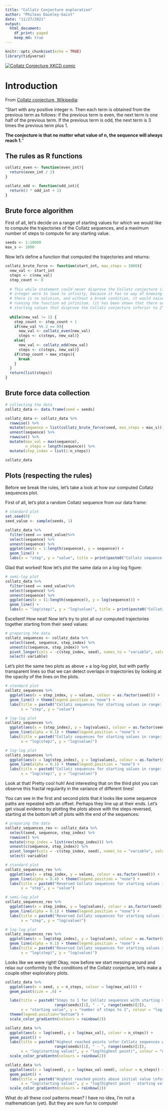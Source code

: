 ```yaml
---
title: "Collatz Conjecture exploration"
author: "Phileas Dazeley-Gaist"
date: "11/27/2021"
output: 
  html_document:
    df_print: paged
    keep_md: true
---
```


```r
knitr::opts_chunk$set(echo = TRUE)
library(tidyverse)
```

[![Collatz Conjecture XKCD comic](3x+1_files/collatz_conjecture.png)](https://xkcd.com/710/)

# Introduction

From [Collatz conjecture, Wikipedia](https://en.wikipedia.org/wiki/Collatz_conjecture):  

"Start with any positive integer n. Then each term is obtained from the previous 
term as follows: if the previous term is even, the next term is one half of the 
previous term. If the previous term is odd, the next term is 3 times the previous 
term plus 1.

**The conjecture is that no matter what value of n, the sequence will always reach 1.**"

## The rules as R functions

```r
collatz_even <- function(even_int){
  return(even_int / 2)
}

collatz_odd <- function(odd_int){
  return(3 * odd_int + 1)
}
```

## Brute force algorithm

First of all, let's decide on a range of starting values for which we would like 
to compute the trajectories of the Collatz sequences, and a maximum number of steps
to compute for any starting value.

```r
seeds <- 1:10000
max_s <- 1000
```

Now let's define a function that computed the trajectories and returns:

```r
collatz_brute_force <- function(start_int, max_steps = 1000){
  new_val <- start_int
  steps <- c(new_val)
  step_count <- 0
  
  # This while statement could never disprove the Collatz conjecture if one start 
  # integer were to lead to infinity, because it has no way of knowing that the 
  # there is no solution, and without a break condition, it would naively keep 
  # running the function ad infinitum. (it has been shown that there are no 
  # starting values that disprove the Collatz conjecture inferior to 2^68)
  
  while(new_val != 1) {
    step_count <- step_count + 1
    if(new_val %% 2 == 0){
      new_val <- collatz_even(new_val)
      steps <- c(steps, new_val)}
    else{
      new_val <- collatz_odd(new_val)
      steps <- c(steps, new_val)}
    if(step_count > max_steps){
      break
    }
  }
  return(list(steps))
}
```

## Brute force data collection

```r
# collecting the data
collatz_data <- data.frame(seed = seeds)

collatz_data <- collatz_data %>% 
  rowwise() %>% 
  mutate(sequence = list(collatz_brute_force(seed, max_steps = max_s))) %>% 
  unnest(sequence) %>% 
  rowwise() %>% 
  mutate(max_val = max(sequence),
         n_steps = length(sequence)) %>% 
  mutate(step_index = list(1:n_steps))

collatz_data
```

## Plots (respecting the rules)

Before we break the rules, let's take a look at how our computed Collatz sequences 
plot.

First of all, let's plot a random Collatz sequence from our data frame:

```r
# standard plot
set.seed(0)
seed_value <- sample(seeds, 1)

collatz_data %>% 
  filter(seed == seed_value)%>% 
  select(sequence) %>% 
  unnest(sequence) %>% 
  ggplot(aes(x = 1:length(sequence), y = sequence)) +
  geom_line() +
  labs(x = "step", y = "value", title = print(paste0("Collatz sequence with starting value = ", seed_value)))
```

Glad that worked! Now let's plot the same data on a log-log figure:

```r
# semi-log plot
collatz_data %>% 
  filter(seed == seed_value)%>% 
  select(sequence) %>% 
  unnest(sequence) %>% 
  ggplot(aes(x = (1:length(sequence)), y = log(sequence))) +
  geom_line() +
  labs(x = "log(step)", y = "log(value)", title = print(paste0("Collatz sequence with starting value = ", seed_value)))
```

Excellent! How neat! Now let's try to plot all our computed trajectories together 
starting from their seed values:

```r
# preparing the data
collatz_sequences <- collatz_data %>% 
  select(seed, sequence, step_index) %>%
  unnest(c(sequence, step_index)) %>% 
  pivot_longer(cols = -c(step_index, seed), names_to = "variable", values_to = "values") %>% 
  select(-variable)
```

Let's plot the same two plots as above + a log-log plot, but with partly transparent 
lines so that we can detect overlaps in trajectories by looking at the opacity of 
the lines on the plots.

```r
# standard plot
collatz_sequences %>% 
  ggplot(aes(x = step_index, y = values, colour = as.factor(seed))) +
  geom_line() + theme(legend.position = "none") +
  labs(title = paste0("Collatz sequences for starting values in range: ", range(seeds)[1], " - ", range(seeds)[2]),
       x = "step", y = "value")

# log-log plot
collatz_sequences %>% 
  ggplot(aes(x = (step_index), y = log(values), colour = as.factor(seed))) +
  geom_line(alpha = 0.1) + theme(legend.position = "none") +
  labs(title = paste0("Collatz sequences for starting values in range: ", range(seeds)[1], " - ", range(seeds)[2]),
       x = "log(step)", y = "log(value)")

# log-log plot
collatz_sequences %>% 
  ggplot(aes(x = log(step_index), y = log(values), colour = as.factor(seed))) +
  geom_line(alpha = 0.1) + theme(legend.position = "none") +
  labs(title = paste0("Collatz sequences for starting values in range: ", range(seeds)[1], " - ", range(seeds)[2]),
       x = "log(step)", y = "log(value)")
```

Look at that! Pretty cool huh! And interesting that on the third plot you can 
observe this fractal regularity in the variance of different lines!

You can see in the first and second plots that it looks like some sequence paths are repeated 
with an offset. Perhaps they line up at their ends. Let's get visual evidence by 
plotting the plots above with the steps reversed, starting at the bottom left of 
plots with the end of the sequences:

```r
# preparing the data
collatz_sequences_rev <- collatz_data %>% 
  select(seed, sequence, step_index) %>%
  rowwise() %>% 
  mutate(step_index = list(rev(step_index))) %>% 
  unnest(c(sequence, step_index)) %>% 
  pivot_longer(cols = -c(step_index, seed), names_to = "variable", values_to = "values") %>% 
  select(-variable) 

# standard plot
collatz_sequences_rev %>% 
  ggplot(aes(x = step_index, y = values, colour = as.factor(seed))) +
  geom_line(alpha = 0.4) + theme(legend.position = "none") +
  labs(title = paste0("Reversed Collatz sequences for starting values in range: ", range(seeds)[1], " - ", range(seeds)[2]),
       x = "step", y = "value")

# semi-log plot
collatz_sequences_rev %>% 
  ggplot(aes(x = step_index, y = log(values), colour = as.factor(seed))) +
  geom_line(alpha = 0.1) + theme(legend.position = "none") +
  labs(title = paste0("Reversed Collatz sequences for starting values in range: ", range(seeds)[1], " - ", range(seeds)[2]),
       x = "step", y = "log(value)")

# log-log plot
collatz_sequences_rev %>% 
  ggplot(aes(x = log(step_index), y = log(values), colour = as.factor(seed))) +
  geom_line(alpha = 0.1) + theme(legend.position = "none") +
  labs(title = paste0("Reversed Collatz sequences for starting values in range: ", range(seeds)[1], " - ", range(seeds)[2]),
       x = "log(step)", y = "log(value)")
```

Looks like we were right! Okay, now before we start messing around and relax our 
conformity to the conditions of the Collatz conjecture, let's make a couple other 
exploratory plots.

```r
collatz_data %>% 
  ggplot(aes(x = seed, y = n_steps, colour = log(max_val))) +
  geom_point(size = .6) +

  labs(title = paste0("Steps to 1 for Collatz sequences with starting values in range: ", 
                      range(seeds)[1], " - ", range(seeds)[2]),
       x = "starting value", y = "number of steps to 1", colour = "log(highest reached point)") +
  theme(legend.position="bottom") +
  scale_color_gradientn(colours = rainbow(2))

collatz_data %>% 
  ggplot(aes(x = log(seed), y = log(max_val), colour = n_steps)) +
  geom_point() + 
  labs(title = paste0("Highest reached points \nfor Collatz sequences with starting values in range: ", 
                      range(seeds)[1], " - ", range(seeds)[2]),
       x = "log(starting value)", y = "log(highest point)", colour = "n steps to 1") +
  scale_color_gradientn(colours = rainbow(2))

collatz_data %>% 
  ggplot(aes(x = log(seed), y = log(max_val-seed), colour = n_steps)) +
  geom_point() +
  labs(title = paste0("Highest reached points above initial value \nfor Collatz sequences with starting values in range: ", range(seeds)[1], " - ", range(seeds)[2]),
       x = "log(starting value)", y = "log(highest point - starting value)", colour = "n steps to 1") +
  scale_color_gradientn(colours = rainbow(2))
```

What do all these cool patterns mean? I have no idea, I'm not a mathematician (yet).
But they are sure fun to compute! 
